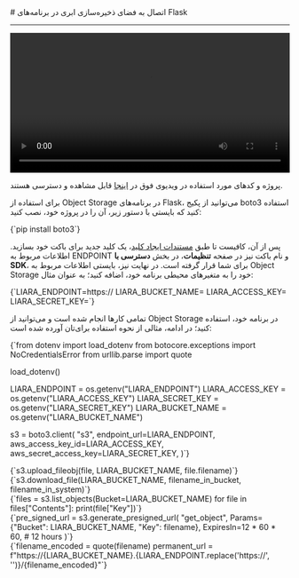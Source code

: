 

<Layout>
<Head>
<title>مستندات اتصال به Object Storage در Flask - لیارا</title>
</Head>
# اتصال به فضای ذخیره‌سازی ابری در برنامه‌های Flask
<hr className="mb-2" />

<video
  src="https://files.liara.ir/liara/flask/flask-object-storage.mp4"
  controls="controls"
  className="block w-full"
  width="100%"
/>

<div className="h-2" />
<Alert variant="success">
<p>
پروژه و کدهای مورد استفاده در ویدیوی فوق در <a href="https://github.com/liara-cloud/flask-getting-started/tree/object-storage" className="text-[#2196f3] ">اینجا</a> قابل مشاهده و دسترسی هستند.
</p>
</Alert>

برای استفاده از Object Storage در برنامه‌های Flask، می‌توانید از 
پکیج <Important>boto3</Important> استفاده کنید که بایستی با دستور زیر، آن را در پروژه خود، نصب کنید:

<div className="h-2" />
<div dir='ltr'>
    <Highlight className="bash">
        {`pip install boto3`}
    </Highlight>
</div>
<div className="h-2" />

پس از آن، کافیست تا طبق <a href="../create-key" className="text-[#2196f3] ">مستندات ایجاد کلید</a>، یک کلید جدید برای باکت خود بسازید.
اطلاعات مربوط به ENDPOINT و نام باکت نیز در صفحه **تنظیمات**، در بخش **دسترسی با SDK**، 
برای شما قرار گرفته است.
در نهایت نیز، بایستی 
اطلاعات مربوط به Object Storage خود را 
به متغیرهای محیطی برنامه خود، اضافه کنید؛ به عنوان مثال:

<div className="h-2" />
<div dir='ltr'>
    <Highlight className="bash">
        {`LIARA_ENDPOINT=https://<Liara Bucket Endpoint>
LIARA_BUCKET_NAME=<Bucket Name>
LIARA_ACCESS_KEY=<Access Key>
LIARA_SECRET_KEY=<Secret Key>`}
    </Highlight>
</div>
<div className="h-2" />

تمامی کارها انجام شده است و می‌توانید از Object Storage در برنامه خود، استفاده کنید؛
در ادامه، مثالی از نحوه استفاده برای‌تان آورده شده است: 

<Section id="connect-code" title="پیکربندی اولیه و اتصال به باکت در برنامه" />
<div className="h-2" />
<div dir='ltr'>
    <Highlight className="py">
        {`from dotenv import load_dotenv
from botocore.exceptions import NoCredentialsError
from urllib.parse import quote

load_dotenv()

LIARA_ENDPOINT = os.getenv("LIARA_ENDPOINT")
LIARA_ACCESS_KEY = os.getenv("LIARA_ACCESS_KEY")
LIARA_SECRET_KEY = os.getenv("LIARA_SECRET_KEY")
LIARA_BUCKET_NAME = os.getenv("LIARA_BUCKET_NAME")

s3 = boto3.client(
    "s3",
    endpoint_url=LIARA_ENDPOINT,
    aws_access_key_id=LIARA_ACCESS_KEY,
    aws_secret_access_key=LIARA_SECRET_KEY,
)`}
    </Highlight>
</div>
<div className="h-2" />

<Section id="upload-file" title="آپلود فایل" />
<div className="h-2" />
<div dir='ltr'>
    <Highlight className="py">
        {`s3.upload_fileobj(file, LIARA_BUCKET_NAME, file.filename)`}
    </Highlight>
</div>
<div className="h-2" />

<Section id="download-file" title="دانلود فایل" />
<div className="h-2" />
<div dir='ltr'>
    <Highlight className="py">
        {`s3.download_file(LIARA_BUCKET_NAME, filename_in_bucket, filename_in_system)`}
    </Highlight>
</div>
<div className="h-2" />

<Section id="list-files" title="دریافت لیست فایل‌های یک باکت" />
<div className="h-2" />
<div dir='ltr'>
    <Highlight className="py">
        {`files = s3.list_objects(Bucket=LIARA_BUCKET_NAME)
for file in files["Contents"]:
    print(file["Key"])`}
    </Highlight>
</div>
<div className="h-2" />

<Section id="temp-link-file" title="دریافت لینک موقت دانلود فایل‌ها" />
<div className="h-2" />
<div dir='ltr'>
    <Highlight className="py">
        {`pre_signed_url = s3.generate_presigned_url(
    "get_object",
    Params={"Bucket": LIARA_BUCKET_NAME, "Key": filename},
    ExpiresIn=12 * 60 * 60,  # 12 hours
)`}
    </Highlight>
</div>
<div className="h-2" />

<Section id="permanent-link-file" title="دریافت لینک دائمی دانلود فایل‌ها" />
<div className="h-2" />
<div dir='ltr'>
    <Highlight className="py">
        {`filename_encoded = quote(filename)
permanent_url = f"https://{LIARA_BUCKET_NAME}.{LIARA_ENDPOINT.replace('https://', '')}/{filename_encoded}"`}
    </Highlight>
</div>
<div className="h-2" />

</Layout>